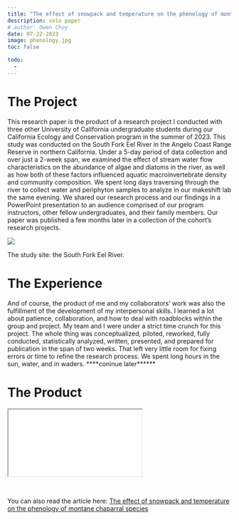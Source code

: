 ```yaml
---
title: "The effect of snowpack and temperature on the phenology of montane chaparral species"
description: solo paper
# author: Owen Choy
date: 07-22-2023
image: phenology.jpg
toc: false

todo: 
  - 
---
```


# [The Project]{.red-text}

This research paper is the product of a research project I conducted with three other University of California undergraduate students during our California Ecology and Conservation program in the summer of 2023. This study was conducted on the South Fork Eel River in the Angelo Coast Range Reserve in northern California. Under a 5-day period of data collection and over just a 2-week span, we examined the effect of stream water flow characteristics on the abundance of algae and diatoms in the river, as well as how both of these factors influenced aquatic macroinvertebrate density and community composition. We spent long days traversing through the river to collect water and periphyton samples to analyze in our makeshift lab the same evening. We shared our research process and our findings in a PowerPoint presentation to an audience comprised of our program instructors, other fellow undergraduates, and their family members. Our paper was published a few months later in a collection of the cohort's research projects. 

![](phenology.jpg)
<p class="caption">
The study site: the South Fork Eel River.
</p>


# [The Experience]{.red-text}

And of course, the product of me and my collaborators' work was also the fulfillment of the development of my interpersonal skills. I learned a lot about patience, collaboration, and how to deal with roadblocks within the group and project. My team and I were under a strict time crunch for this project. The whole thing was conceptualized, piloted, reworked, fully conducted, statistically analyzed, written, presented, and prepared for publication in the span of two weeks. That left very little room for fixing errors or time to refine the research process. We spent long hours in the sun, water, and in waders. ****coninue later******


# [The Product]{.red-text}



<div class="resize">
<iframe src="phenology.pdf" class="iframe-style"></iframe>
</div>

<br>

You can also read the article here: [The effect of snowpack and temperature on the phenology of montane chaparral species](https://owenchoy.github.io/portfolio/phenology/phenology.pdf)